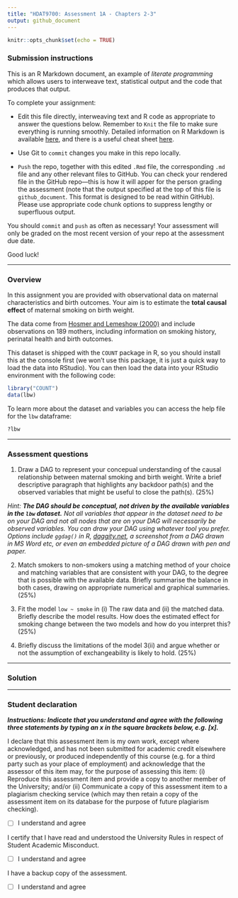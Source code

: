 ```yaml
---
title: "HDAT9700: Assessment 1A - Chapters 2-3"
output: github_document
---
```


```r
knitr::opts_chunk$set(echo = TRUE)

```

### Submission instructions
This is an R Markdown document, an example of *literate programming* which allows users to interweave text, statistical output and the code that produces that output. 

To complete your assignment:   

* Edit this file directly, interweaving text and R code as appropriate to answer the questions below. Remember to `Knit` the file to make sure everything is running smoothly. Detailed information on R Markdown is available [here](https://rmarkdown.rstudio.com/lesson-1.html), and there is a useful cheat sheet [here](https://www.rstudio.com/wp-content/uploads/2015/02/rmarkdown-cheatsheet.pdf).  

* Use Git to `commit` changes you make in this repo locally.   

* `Push` the repo, together with this edited `.Rmd` file, the corresponding `.md` file and any other relevant files to GitHub. You can check your rendered file in the GitHub repo---this is how it will apper for the person grading the assessment (note that the output specified at the top of this file is `github_document`. This format is designed to be read within GitHub). Please use appropriate code chunk options to suppress lengthy or superfluous output. 

You should `commit` and `push` as often as necessary! Your assessment will only be graded on the most recent version of your repo at the assessment due date. 

Good luck!


***

### Overview

In this assignment you are provided with observational data on maternal characteristics and birth outcomes. Your aim is to estimate the **total causal effect** of maternal smoking on birth weight.  

The data come from [Hosmer and Lemeshow (2000)](https://books.google.com.au/books?hl=en&lr=&id=64JYAwAAQBAJ&oi=fnd&pg=PR13&dq=Hosmer,+D+and+S.+Lemeshow+(2000),+Applied+Logistic+Regression,+Wiley&ots=DtdN7_9plK&sig=aZ7GvUF2VmkhnJsLvg8Cc475Vb4&redir_esc=y#v=onepage&q&f=false) and include observations on 189 mothers, including information on smoking history, perinatal health and birth outcomes.

This dataset is shipped with the `COUNT` package in R, so you should install this at the console first (we won't use this package, it is just a quick way to load the data into RStudio). You can then load the data into your RStudio environment with the following code:

```r
library("COUNT")
data(lbw)
```

To learn more about the dataset and variables you can access the help file for the `lbw` dataframe:
```r
?lbw
```

***

### Assessment questions 

(1) Draw a DAG to represent your concepual understanding of the causal relationship between maternal smoking and birth weight. Write a brief descriptive paragraph that highlights any backdoor path(s) and the observed variables that might be useful to close the path(s). (25%)

_Hint: **The DAG should be conceptual, not driven by the available variables in the `lbw` dataset.** Not all variables that appear in the dataset need to be on your DAG and not all nodes that are on your DAG will necessarily be observed variables. You can draw your DAG using whatever tool you prefer. Options include `ggdag()` in R, [daggity.net](http://dagitty.net/dags.html), a screenshot from a DAG drawn in MS Word etc, or even an embedded picture of a DAG drawn with pen and paper._

(2) Match smokers to non-smokers using a matching method of your choice and matching variables that are consistent with your DAG, to the degree that is possible with the available data. Briefly summarise the balance in both cases, drawing on appropriate numerical and graphical summaries. (25%)

(3) Fit the model `low ~ smoke` in (i) The raw data and (ii) the matched data. Briefly describe the model results. How does the estimated effect for smoking change between the two models and how do you interpret this? (25%)

(4) Briefly discuss the limitations of the model 3(ii) and argue whether or not the assumption of exchangeability is likely to hold. (25%)

***

### Solution 


***

### Student declaration

**_Instructions: Indicate that you understand and agree with the following three statements by typing an x in the square brackets below, e.g. [x]._** 

I declare that this assessment item is my own work, except where acknowledged, and has not been submitted for academic credit elsewhere or previously, or produced independently of this course (e.g. for a third party such as your place of employment) and acknowledge that the assessor of this item may, for the purpose of assessing this item: (i) Reproduce this assessment item and provide a copy to another member of the University; and/or (ii) Communicate a copy of this assessment item to a plagiarism checking service (which may then retain a copy of the assessment item on its database for the purpose of future plagiarism checking).  

- [ ] I understand and agree

I certify that I have read and understood the University Rules in respect of Student Academic Misconduct.  

- [ ] I understand and agree

I have a backup copy of the assessment.  

- [ ] I understand and agree

